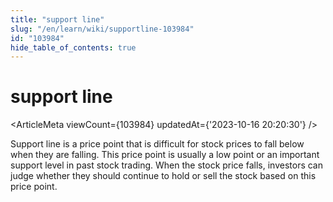 ```yaml
---
title: "support line"
slug: "/en/learn/wiki/supportline-103984"
id: "103984"
hide_table_of_contents: true
---
```



<Breadcrumbs current="support line" />

# support line

<ArticleMeta viewCount={103984} updatedAt={'2023-10-16 20:20:30'} />
<div className='border-solid border-b border-t-0 my-4 border-[var(--ifm-color-gray-300)]' />

Support line is a price point that is difficult for stock prices to fall below when they are falling. This price point is usually a low point or an important support level in past stock trading. When the stock price falls, investors can judge whether they should continue to hold or sell the stock based on this price point.
